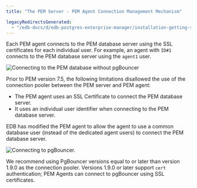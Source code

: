 ```yaml
---
title: "The PEM Server - PEM Agent Connection Management Mechanism"

legacyRedirectsGenerated:
  - "/edb-docs/d/edb-postgres-enterprise-manager/installation-getting-started/pgbouncer-configuration-guide/8.0/the_pem_server_pem_agent_connection_management_mechanism.html"
---
```


Each PEM agent connects to the PEM database server using the SSL certificates for each individual user. For example, an agent with `ID#1` connects to the PEM database server using the `agent1` user.

![Connecting to the PEM database without pgBouncer](../images/pem_database_without_pgbouncer.png)

Prior to PEM version 7.5, the following limitations disallowed the use of the connection pooler between the PEM server and PEM agent:

-   The PEM agent uses an SSL Certificate to connect the PEM database server.
-   It uses an individual user identifier when connecting to the PEM database server.

EDB has modified the PEM agent to allow the agent to use a common database user (instead of the dedicated agent users) to connect the PEM database server.

![Connecting to pgBouncer.](../images/pem_database_with_pgbouncer.png)

We recommend using PgBouncer versions equal to or later than version 1.9.0 as the connection pooler. Versions 1.9.0 or later support `cert` authentication; PEM Agents can connect to pgBouncer using SSL certificates.
